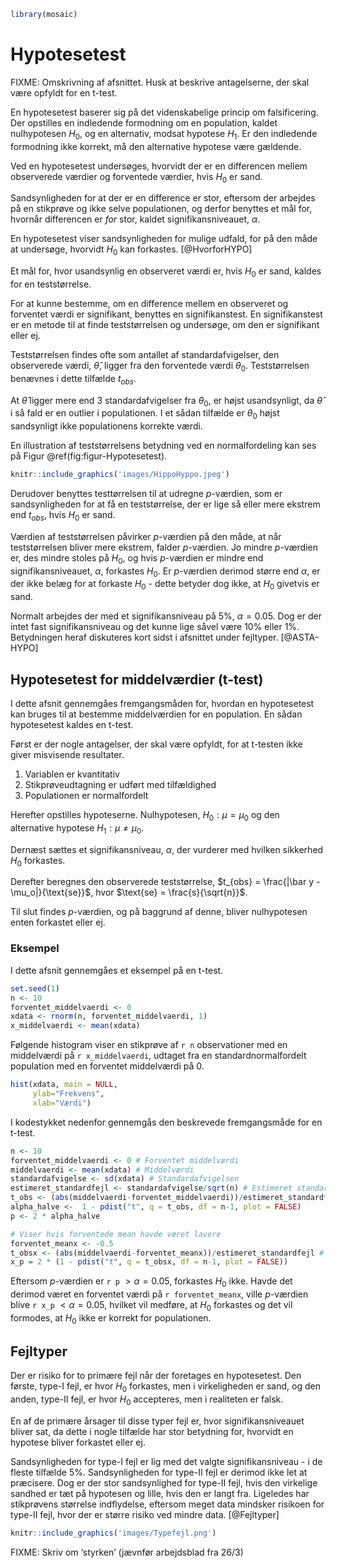 ```r
library(mosaic)
```

# Hypotesetest

FIXME: Omskrivning af afsnittet. Husk at beskrive antagelserne, der skal være opfyldt for en t-test.

En hypotesetest baserer sig på det videnskabelige princip om falsificering. Der opstilles en indledende formodning om en population, kaldet nulhypotesen $H_0$, og en alternativ, modsat hypotese $H_1$. Er den indledende formodning ikke korrekt, må den alternative hypotese være gældende.

Ved en hypotesetest undersøges, hvorvidt der er en differencen mellem observerede værdier og forventede værdier, hvis $H_0$ er sand.

Sandsynligheden for at der er en difference er stor, eftersom der arbejdes på en stikprøve og ikke selve populationen, og derfor benyttes et mål for, hvornår differencen er _for_ stor, kaldet signifikansniveauet, $\alpha$.

En hypotesetest viser sandsynligheden for mulige udfald, for på den måde at undersøge, hvorvidt $H_0$ kan forkastes. [@HvorforHYPO] 

Et mål for, hvor usandsynlig en observeret værdi er, hvis $H_0$ er sand, kaldes for en teststørrelse.

For at kunne bestemme, om en difference mellem en observeret og forventet værdi er signifikant, benyttes en signifikanstest. En signifikanstest er en metode til at finde teststørrelsen og undersøge, om den er signifikant eller ej.

Teststørrelsen findes ofte som antallet af standardafvigelser, den observerede værdi, $\hat \theta$, ligger fra den forventede værdi $\theta_0$. Teststørrelsen benævnes i dette tilfælde $t_{obs}$.

At $\hat \theta$ ligger mere end $3$ standardafvigelser fra $\theta_0$, er højst usandsynligt, da $\hat \theta$ i så fald er en outlier i populationen. I et sådan tilfælde er $\theta_0$ højst sandsynligt ikke populationens korrekte værdi.

En illustration af teststørrelsens betydning ved en normalfordeling kan ses på Figur \@ref(fig:figur-Hypotesetest).

```r
knitr::include_graphics('images/HippoHyppo.jpeg')
```

Derudover benyttes testtørrelsen til at udregne _p_-værdien, som er sandsynligheden for at få en teststørrelse, der er lige så eller mere ekstrem end $t_{obs}$, hvis $H_0$ er sand.

Værdien af teststørrelsen påvirker _p_-værdien på den måde, at når teststørrelsen bliver mere ekstrem, falder _p_-værdien. Jo mindre _p_-værdien er, des mindre stoles på $H_0$, og hvis _p_-værdien er mindre end signifikansniveauet, $\alpha$, forkastes $H_0$. Er _p_-værdien derimod større end $\alpha$, er der ikke belæg for at forkaste $H_0$ - dette betyder dog ikke, at $H_0$ givetvis er sand.

Normalt arbejdes der med et signifikansniveau på 5%, $\alpha=0.05$. Dog er der intet fast signifikansniveau og det kunne lige såvel være $10\%$ eller $1\%$. Betydningen heraf diskuteres kort sidst i afsnittet under fejltyper. [@ASTA-HYPO]

## Hypotesetest for middelværdier (t-test)

I dette afsnit gennemgåes fremgangsmåden for, hvordan en hypotesetest kan bruges til at bestemme middelværdien for en population. En sådan hypotesetest kaldes en t-test.

Først er der nogle antagelser, der skal være opfyldt, for at t-testen ikke giver misvisende resultater.

1. Variablen er kvantitativ
2. Stikprøveudtagning er udført med tilfældighed
3. Populationen er normalfordelt

Herefter opstilles hypoteserne. Nulhypotesen, $H_0: \mu = \mu_0$ og den alternative hypotese $H_1: \mu \neq \mu_0$.

Dernæst sættes et signifikansniveau, $\alpha$, der vurderer med hvilken sikkerhed $H_0$ forkastes.

Derefter beregnes den observerede teststørrelse, $t_{obs} = \frac{|\bar y - \mu_o|}{\text{se}}$, hvor $\text{se} = \frac{s}{\sqrt{n}}$.

Til slut findes _p_-værdien, og på baggrund af denne, bliver nulhypotesen enten forkastet eller ej.

### Eksempel

I dette afsnit gennemgåes et eksempel på en t-test.

```r
set.seed(1)
n <- 10
forventet_middelvaerdi <- 0
xdata <- rnorm(n, forventet_middelvaerdi, 1)
x_middelvaerdi <- mean(xdata)
```

Følgende histogram viser en stikprøve af ```r n``` observationer med en middelværdi på ```r x_middelvaerdi```, udtaget fra en standardnormalfordelt population med en forventet middelværdi på $0$.

```r
hist(xdata, main = NULL,
     ylab="Frekvens",
     xlab="Værdi")
```

I kodestykket nedenfor gennemgås den beskrevede fremgangsmåde for en t-test.

```r
n <- 10
forventet_middelvaerdi <- 0 # Forventet middelværdi
middelvaerdi <- mean(xdata) # Middelværdi
standardafvigelse <- sd(xdata) # Standardafvigelsen
estimeret_standardfejl <- standardafvigelse/sqrt(n) # Estimeret standardfejl
t_obs <- (abs(middelvaerdi-forventet_middelvaerdi))/estimeret_standardfejl # Observeret teststørrelse
alpha_halve <-  1 - pdist("t", q = t_obs, df = n-1, plot = FALSE)
p <- 2 * alpha_halve
```

```r
# Viser hvis forventede mean havde været lavere
forventet_meanx <- -0.5
t_obsx <- (abs(middelvaerdi-forventet_meanx))/estimeret_standardfejl # Observeret teststørrelse
x_p = 2 * (1 - pdist("t", q = t_obsx, df = n-1, plot = FALSE))
```

Eftersom *p*-værdien er ```r p``` $> \alpha=0.05$, forkastes $H_0$ ikke. Havde det derimod været en forventet værdi på ```r forventet_meanx```, ville *p*-værdien blive ```r x_p``` $< \alpha=0.05$, hvilket vil medføre, at $H_0$ forkastes og det vil formodes, at $H_0$ ikke er korrekt for populationen.

## Fejltyper

Der er risiko for to primære fejl når der foretages en hypotesetest. Den første, type-I fejl, er hvor $H_0$ forkastes, men i virkeligheden er sand, og den anden, type-II fejl, er hvor $H_0$ accepteres, men i realiteten er falsk.

En af de primære årsager til disse typer fejl er, hvor signifikansniveauet bliver sat, da dette i nogle tilfælde har stor betydning for, hvorvidt en hypotese bliver forkastet eller ej.

Sandsynligheden for type-I fejl er lig med det valgte signifikansniveau - i de fleste tilfælde $5\%$. Sandsynligheden for type-II fejl er derimod ikke let at præcisere. Dog er der stor sandsynlighed for type-II fejl, hvis den virkelige sandhed er tæt på hypotesen og lille, hvis den er langt fra. Ligeledes har stikprøvens størrelse indflydelse, eftersom meget data mindsker risikoen for type-II fejl, hvor der er større risiko ved mindre data. [@Fejltyper]

```r
knitr::include_graphics('images/Typefejl.png')
```

FIXME: Skriv om 'styrken' (jævnfør arbejdsblad fra 26/3)









<!-- GAMMELT -->

<!-- En hypotesetest er givet ved en formodning, derved hypotese, om en given population forholder sig på en bestemt måde, hvilket der undersøges. Heraf opstilles to hypoteser. En nulhypotese, $H_0$, og en alternativ hypotese $H_1$. Nulhypotesen er den antagelse der er taget, hvor den alternative hypotese påviser at det ikke er tilfældet, og derved at noget andet er gældende.   -->

<!-- Grunden til at benytte en hypotesetest er, at undersøge, hvorvidt differencen på $H_0$ og den observerede værdi fra datasættet er sandsynlig. Sandsynligheden for en difference er stor, eftersom der arbejdes på en stikprøve og ikke selve populationen. -->

<!-- En hypotesetest evaluerer sandsynligheden for mulige udfald, for på den måde at kunne forkaste $H_0$ eller ej. [@HvorforHYPO] -->

<!-- For at kunne undersøge, hvorvidt der er en signifikant forskel mellem stikprøven og hypotesen benyttes en signifikanstest. For at kunne evaluere om en difference er signifikant, opstilles testtørrelsen og _p_-værdien findes. -->

<!-- Teststørrelsen sammenligner stikprøven med den forventede værdi fra $H_0$, og indikerer, hvor mange standardafvigelser stikprøven er fra $H_0$. Afhængig af den valgte hypotesetest benyttes forskellige teststørrelser. T-test benytter t-teststørrelse, hvor ANOVA benytter F-teststørrelse osv. [@TEST-HYPO] -->

<!-- Teststørrelsen findes ofte ved $T(\hat\theta, \theta_0) =$ "# standardafvigelser fra $\hat\theta$ til $\theta_0$", hvor $\hat\theta$ er den estimerede værdi og $\theta_0$ er den forventede værdi fra $H_0$. Denne værdi kendetegnes ved den observerede værdi af t, $t_{obs}$. -->

<!-- Det vil være meget usandsynligt at $\hat\theta$ er mere end 3 standardafvigelser fra $\theta_0$, hvilket ville påpege, at $\theta_0$ højst sandsynligt ikke er populationens korrekte værdi. [@ASTA-HYPO] -->

<!-- En illustration af teststørrelsens betydning ved en normalfordeling kan ses i figuren herunder. FIXME referer til figuren. -->

<!-- FIXME: Figuren er lidt utydelig. De kritiske punkter skal være mere synlige. Eventulet zoom ind på halerne. -->

<!-- ```{r, figur-Hypotesetest, out.width='75%', fig.align='center', fig.cap = "Teststørrelsens indflydelse på nulhypotesen", echo = FALSE} -->
<!-- knitr::include_graphics('images/HippoHyppo.jpg') -->
<!-- ``` -->

<!-- Derudover benyttes testtørrelsen til at udregne _p_-værdien. Værdien af teststørrelsen påvirker _p_-værdien, og hvis testtørrelsen bliver for stor medfører det, at _p_-værdien bliver lille nok til at kunne forkaste $H_0$. Altså, jo mindre _p_-værdien er, des mindre stoles der på $H_0$. Hvis $p<\alpha$ forkastes $H_0$, hvor $p>\alpha$ ikke giver grundlag til at forkaste $H_0$. Normalt arbejder man med et signifikansniveau på 5%, $\alpha=0.05$. Dog er der intet fast signifikansniveau og det kunne lige såvel være 10% eller 1%. Betydningen heraf diskuteres kort sidst i afsnittet under fejltyper. [@ASTA-HYPO] -->



<!-- ## Hypotesetest på normalfordeling -->

<!-- På baggrund af en normalfordeling er det muligt at lave en hypotesetest ud fra følgende med en t-test.   -->

<!-- * Først sættes et signifikansniveau, $\alpha$, som vurderer med hvilken sikkerhed $H_0$ forkastes eller ej. -->

<!-- * Herefter udregnes estimater for parametrene af populationen, middelværdien, $\hat \mu = \bar y$ og standardafvigelsen, $\hat \sigma = s$ ud fra $n$ observationer. -->

<!-- * En nulhypotese: $H_0 : \mu = \mu_0$ og en alternativ hypotese: $H_1 : \mu \neq \mu_0$ opstilles, hvor $\mu_0$ er den forventede værdi, hvis nulhypotesen er sand. -->

<!-- * Herefter kan den observerede teststørrelse, $t_{obs} = \frac{|\bar y - \mu_o|}{\frac{s}{\sqrt{n}}}$ udregnes. -->

<!-- <!-- * Frihedsgrader, $df = n-1$. FIXME: Beskriv antallet af frihedsgrader tidligere. -->

<!-- * *p*-værdien, som kan slåes op på baggrund af antal frihedsgrader og signifikantniveauet, eller findes i R ved ```2 * (1 - pdist("t", q = t_obs, df = n-1))```. -->

<!-- ```{r include=FALSE} -->
<!-- set.seed(1) -->
<!-- n <- 10 -->
<!-- forventet_middelvaerdi <- 0 -->
<!-- xdata <- rnorm(n, forventet_middelvaerdi, 1) -->
<!-- x_middelvaerdi <- mean(xdata) -->
<!-- ``` -->

<!-- ```{r, echo=FALSE, fig.align='center', fig.cap = "Histogram over 10 simulerede standardnormalfordelte tal."} -->
<!-- hist(xdata, main = NULL, -->
<!--      ylab="Frekvens", -->
<!--      xlab="Værdi") -->
<!-- ``` -->

<!-- Med et normalfordelt datasæt er det muligt at undersøge om der er evidens imod hypotesen. Eksempelvis benyttes et datasættet over af ```r n``` observationer med en middelværdi på ```r x_middelvaerdi``` og en forventet middelværdi på ```r forventet_middelvaerdi```, så kan der undersøge om forskellen er signifikant. -->

<!-- ```{r} -->
<!-- n <- 10 -->
<!-- forventet_middelvaerdi <- 0 # Forventet middelværdi -->
<!-- middelvaerdi <- mean(xdata) # Middelværdi -->
<!-- standardafvigelse <- sd(xdata) # Standardafvigelsen -->
<!-- estimeret_standardfejl <- standardafvigelse/sqrt(n) # Estimeret standardfejl -->
<!-- t_obs <- (abs(middelvaerdi-forventet_middelvaerdi))/estimeret_standardfejl # Observeret teststørrelse -->
<!-- alpha_halve <-  1 - pdist("t", q = t_obs, df = n-1, plot = FALSE) -->
<!-- p <- 2 * alpha_halve -->
<!-- ``` -->

<!-- ```{r include=FALSE} -->
<!-- # Viser hvis forventede mean havde været lavere -->
<!-- forventet_meanx <- -0.5 -->
<!-- t_obsx <- (abs(middelvaerdi-forventet_meanx))/estimeret_standardfejl # Observeret teststørrelse -->
<!-- x_p = 2 * (1 - pdist("t", q = t_obsx, df = n-1, plot = FALSE)) -->
<!-- ``` -->


<!-- Eftersom *p*-værdien er ```r p``` $> \alpha=0.05$, forkastes $H_0$ ikke. Havde det derimod været en forventet værdi på ```r forventet_meanx```, ville *p*-værdien blive ```r x_p``` $< \alpha=0.05$, hvilket vil medføre, at $H_0$ forkastes og det vil formodes, at $H_0$ ikke er korrekt for populationen. -->


